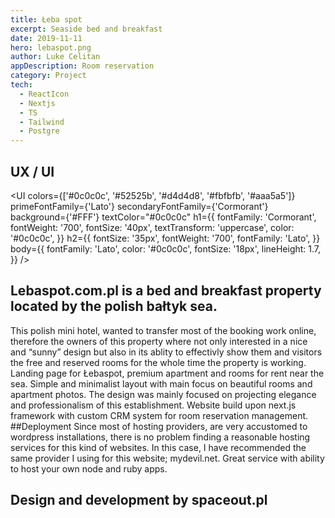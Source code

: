 ```yaml
---
title: Łeba spot
excerpt: Seaside bed and breakfast
date: 2019-11-11
hero: lebaspot.png
author: Luke Celitan
appDescription: Room reservation
category: Project
tech:
  - ReactIcon
  - Nextjs
  - TS
  - Tailwind
  - Postgre
---
```



## UX / UI

<UI
  colors={['#0c0c0c', '#52525b', '#d4d4d8', '#fbfbfb', '#aaa5a5']}
  primeFontFamily={'Lato'}
  secondaryFontFamily={'Cormorant'}
  background={'#FFF'}
  textColor="#0c0c0c"
  h1={{
    fontFamily: 'Cormorant',
    fontWeight: '700',
    fontSize: '40px',
    textTransform: 'uppercase',
    color: '#0c0c0c',
  }}
  h2={{
    fontSize: '35px',
    fontWeight: '700',
    fontFamily: 'Lato',
  }}
  body={{
    fontFamily: 'Lato',
    color: '#0c0c0c',
    fontSize: '18px',
    lineHeight: 1.7,
  }}
/>

## Lebaspot.com.pl is a bed and breakfast property located by the polish bałtyk sea.

This polish mini hotel, wanted to transfer most of the booking work online, therefore the owners of this property where not only interested in a nice and “sunny” design but also in its ablity to effectivly show them and visitors the free and reserved rooms for the whole time the property is working.
Landing page for Łebaspot, premium apartment and rooms for rent near the sea. Simple and minimalist layout with main focus on beautiful rooms and apartment photos. The design was mainly focused on projecting elegance and professionalism of this establishment. Website build upon next.js framework with custom CRM system for room reservation management.
##Deployment
Since most of hosting providers, are very accustomed to wordpress installations, there is no problem finding a reasonable hosting services for this kind of websites. In this case, I have recommended the same provider I using for this website; mydevil.net. Great service with ability to host your own node and ruby apps.

## Design and development by spaceout.pl
